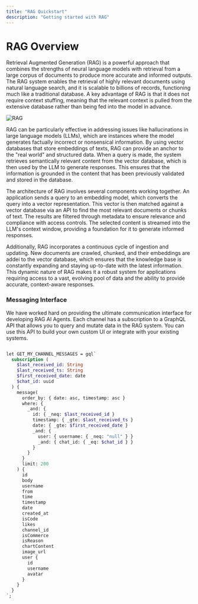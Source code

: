 ```yaml
---
title: "RAG Quickstart"
description: "Getting started with RAG"
---
```


# RAG Overview

Retrieval Augmented Generation (RAG) is a powerful approach that combines the strengths of neural language models with retrieval from a large corpus of documents to produce more accurate and informed outputs. The RAG system enables the retrieval of highly relevant documents using natural language search, and it is scalable to billions of records, functioning much like a traditional database. A key advantage of RAG is that it does not require context stuffing, meaning that the relevant context is pulled from the extensive database rather than being fed into the model in advance.

![RAG](/images/response/rag28.png)

RAG can be particularly effective in addressing issues like hallucinations in large language models (LLMs), which are instances where the model generates factually incorrect or nonsensical information. By using vector databases that store embeddings of texts, RAG can provide an anchor to the "real world" and structured data. When a query is made, the system retrieves semantically relevant content from the vector database, which is then used by the LLM to generate responses. This ensures that the information is grounded in the content that has been previously validated and stored in the database.

The architecture of RAG involves several components working together. An application sends a query to an embedding model, which converts the query into a vector representation. This vector is then matched against a vector database via an API to find the most relevant documents or chunks of text. The results are filtered through metadata to ensure relevance and compliance with access controls. The selected content is streamed into the LLM's context window, providing a foundation for it to generate informed responses.

Additionally, RAG incorporates a continuous cycle of ingestion and updating. New documents are crawled, chunked, and their embeddings are addei to the vector database, which ensures that the knowledge base is constantly expanding and staying up-to-date with the latest information. This dynamic nature of RAG makes it a robust system for applications requiring access to a vast, evolving pool of data and the ability to provide accurate, context-aware responses.


### Messaging Interface

We have worked hard on providing the ultimate communication interface for developing RAG AI Agents. Each channel has a subscription to a GraphQL API that allows you to query and mutate data in the RAG system. You can use this API to build your own custom UI or integrate with your existing systems.

```graphQL

let GET_MY_CHANNEL_MESSAGES = gql`
  subscription (
    $last_received_id: String
    $last_received_ts: String
    $first_received_date: date
    $chat_id: uuid
  ) {
    message(
      order_by: { date: asc, timestamp: asc }
      where: {
        _and: {
          id: { _neq: $last_received_id }
          timestamp: { _gte: $last_received_ts }
          date: { _gte: $first_received_date }
          _and: {
            user: { username: { _neq: "null" } }
            _and: { chat_id: { _eq: $chat_id } }
          }
        }
      }
      limit: 200
    ) {
      id
      body
      username
      from
      time
      timestamp
      date
      created_at
      isCode
      likes
      channel_id
      isCommerce
      isReason
      chartContent
      image_url
      user {
        id
        username
        avatar
      }
    }
  }
`;

```

